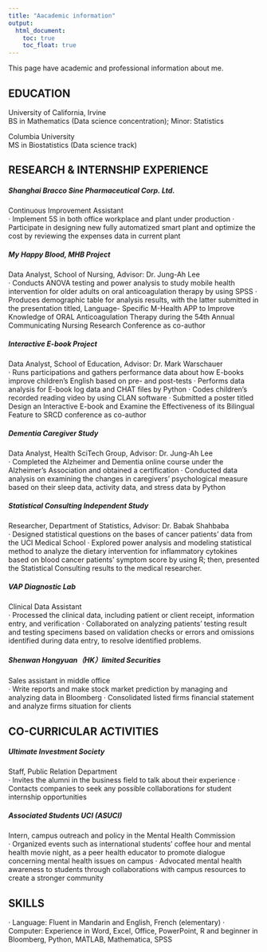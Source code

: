```yaml
---
title: "Aacademic information"
output: 
  html_document:
    toc: true
    toc_float: true
---
```


This page have academic and professional information about me.

## EDUCATION
University of California, Irvine                                                                                                                                                 
BS in Mathematics (Data science concentration); Minor: Statistics		       

Columbia University  
MS in Biostatistics (Data science track)                                                 

## RESEARCH & INTERNSHIP EXPERIENCE

##### Shanghai Bracco Sine Pharmaceutical Corp. Ltd.                                      
Continuous Improvement Assistant                                           
·	Implement 5S in both office workplace and plant under production 
·	Participate in designing new fully automatized smart plant and optimize the cost by reviewing the expenses data in current plant 

##### My Happy Blood, MHB Project                                                          
Data Analyst, School of Nursing, Advisor: Dr. Jung-Ah Lee                          
·	Conducts ANOVA testing and power analysis to study mobile health intervention for older adults on oral anticoagulation therapy by using SPSS
·	Produces demographic table for analysis results, with the latter submitted in the presentation titled, Language- Specific M-Health APP to Improve Knowledge of ORAL Anticoagulation Therapy during the 54th Annual Communicating Nursing Research Conference as co-author

##### Interactive E-book Project                                                               
Data Analyst, School of Education, Advisor: Dr. Mark Warschauer                      
·	Runs participations and gathers performance data about how E-books improve children’s English based on pre- and post-tests 
·	Performs data analysis for E-book log data and CHAT files by Python 
·	Codes children’s recorded reading video by using CLAN software
·	Submitted a poster titled Design an Interactive E-book and Examine the Effectiveness of its Bilingual Feature to SRCD conference as co-author

##### Dementia Caregiver Study                                                               
Data Analyst, Health SciTech Group, Advisor: Dr. Jung-Ah Lee                             
·	Completed the Alzheimer and Dementia online course under the Alzheimer’s Association and obtained a certification 
·	Conducted data analysis on examining the changes in caregivers’ psychological measure based on their sleep data, activity data, and stress data by Python

##### Statistical Consulting Independent Study                                                  
Researcher, Department of Statistics, Advisor: Dr. Babak Shahbaba                        
·	Designed statistical questions on the bases of cancer patients’ data from the UCI Medical School
·	Explored power analysis and modeling statistical method to analyze the dietary intervention for inflammatory cytokines based on blood cancer patients’ symptom score by using R; then, presented the Statistical Consulting results to the medical researcher. 

##### VAP Diagnostic Lab                                                                
Clinical Data Assistant                                                             
·	Processed the clinical data, including patient or client receipt, information entry, and verification
·	Collaborated on analyzing patients’ testing result and testing specimens based on validation checks or errors and omissions identified during data entry, to resolve identified problems. 

##### Shenwan Hongyuan（HK）limited Securities                                 
Sales assistant in middle office                                            
·	Write reports and make stock market prediction by managing and analyzing data in Bloomberg
·	Consolidated listed firms financial statement and analyze firms situation for clients   

## CO-CURRICULAR ACTIVITIES
##### Ultimate Investment Society                                                             
Staff, Public Relation Department                                                 
·	Invites the alumni in the business field to talk about their experience
·	Contacts companies to seek any possible collaborations for student internship opportunities 

##### Associated Students UCI (ASUCI)                                                        
Intern, campus outreach and policy in the Mental Health Commission                                                                                           
·	Organized events such as international students’ coffee hour and mental health movie night, as a peer health educator to promote dialogue concerning mental health issues on campus
·	Advocated mental health awareness to students through collaborations with campus resources to create a stronger community 

## SKILLS
·	Language: Fluent in Mandarin and English, French (elementary)
·	Computer: Experience in Word, Excel, Office, PowerPoint, R and beginner in Bloomberg, Python, MATLAB, 
Mathematica, SPSS

